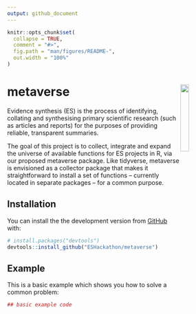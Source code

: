 ```yaml
---
output: github_document
---
```


<!-- README.md is generated from README.Rmd. Please edit that file -->

```r
knitr::opts_chunk$set(
  collapse = TRUE,
  comment = "#>",
  fig.path = "man/figures/README-",
  out.width = "100%"
)
```

metaverse <img src="metaverse.png" align="right" width="20%" height="20%" />
==================

Evidence synthesis (ES) is the process of identifying, collating and synthesising primary scientific research (such as articles and reports) for the purposes of providing reliable, transparent summaries.

The goal of this project is to collect, integrate and expand the universe of available functions for ES projects in R, via our proposed metaverse package. Like tidyverse, metaverse is envisioned as a collector package that makes it straightforward to install a set of functions – currently located in separate packages – for a common purpose.

## Installation

You can install the the development version from [GitHub](https://github.com/) with:

``` r
# install.packages("devtools")
devtools::install_github("ESHackathon/metaverse")
```
## Example

This is a basic example which shows you how to solve a common problem:

```r
## basic example code
```


